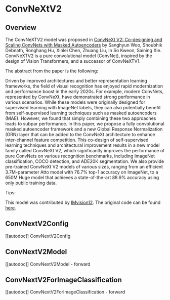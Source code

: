 <!--Copyright 2023 The HuggingFace Team. All rights reserved.

Licensed under the Apache License, Version 2.0 (the "License"); you may not use this file except in compliance with
the License. You may obtain a copy of the License at

http://www.apache.org/licenses/LICENSE-2.0

Unless required by applicable law or agreed to in writing, software distributed under the License is distributed on
an "AS IS" BASIS, WITHOUT WARRANTIES OR CONDITIONS OF ANY KIND, either express or implied. See the License for the
specific language governing permissions and limitations under the License.
-->

# ConvNeXtV2

## Overview

The ConvNeXTV2 model was proposed in [ConvNeXt V2: Co-designing and Scaling ConvNets with Masked Autoencoders](https://arxiv.org/abs/2301.00808) by Sanghyun Woo, Shoubhik Debnath, Ronghang Hu, Xinlei Chen, Zhuang Liu, In So Kweon, Saining Xie.
ConvNeXTV2 is a pure convolutional model (ConvNet), inspired by the design of Vision Transformers, and a successor of ConvNeXTV1.

The abstract from the paper is the following:

Driven by improved architectures and better representation learning frameworks, the field of visual recognition has enjoyed rapid modernization and performance 
boost in the early 2020s. For example, modern ConvNets, represented by ConvNeXt, have demonstrated strong performance in various scenarios. While these models were
originally designed for supervised learning with ImageNet labels, they can also potentially benefit from self-supervised learning techniques such as masked 
autoencoders (MAE). However, we found that simply combining these two approaches leads to subpar performance. In this paper, we propose a fully convolutional 
masked autoencoder framework and a new Global Response Normalization (GRN) layer that can be added to the ConvNeXt architecture to enhance inter-channel feature 
competition. This co-design of self-supervised learning techniques and architectural improvement results in a new model family called ConvNeXt V2, which 
significantly improves the performance of pure ConvNets on various recognition benchmarks, including ImageNet classification, COCO detection, and ADE20K 
segmentation. We also provide pre-trained ConvNeXt V2 models of various sizes, ranging from an efficient 3.7M-parameter Atto model with 76.7% top-1 accuracy 
on ImageNet, to a 650M Huge model that achieves a state-of-the-art 88.9% accuracy using only public training data.

Tips:

<INSERT TIPS ABOUT MODEL HERE>

This model was contributed by [IMvision12](https://huggingface.co/IMvision12).
The original code can be found [here](https://github.com/facebookresearch/ConvNeXt-V2).


## ConvNextV2Config

[[autodoc]] ConvNextV2Config


## ConvNextV2Model

[[autodoc]] ConvNextV2Model
    - forward


## ConvNextV2ForImageClassification

[[autodoc]] ConvNextV2ForImageClassification
    - forward

